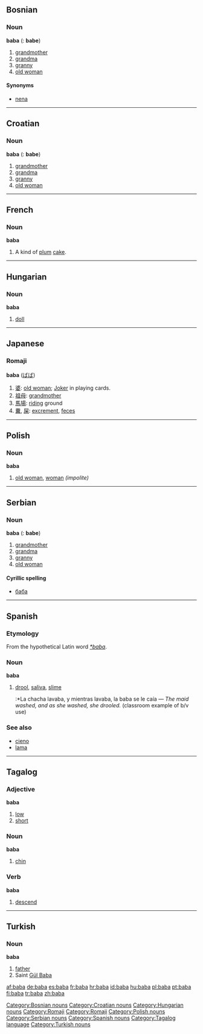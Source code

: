 ==Bosnian==
===Noun===
'''baba''' {{f}} ({{p}}: '''babe''')
#[[grandmother]]
#[[grandma]]
#[[granny]]
#[[old woman]]
====Synonyms====
*[[nena#Bosnian|nena]]
[[Category:Bosnian nouns]]


----
==Croatian==
===Noun===
'''baba''' {{f}} ({{p}}: '''babe''')
#[[grandmother]]
#[[grandma]]
#[[granny]]
#[[old woman]]
[[Category:Croatian nouns]]


----
==French==
===Noun===
'''baba'''
# A kind of [[plum]] [[cake]].


----
==Hungarian==

===Noun===
'''baba'''

# [[doll]]

[[Category:Hungarian nouns]]


----
==Japanese==
===Romaji===
[[Category:Romaji]]
'''baba''' ([[ばば]])
#[[婆]]: [[old woman]]; [[Joker]] in playing cards.
#[[祖母]]: [[grandmother]]
#[[馬場]]: [[riding]] ground
#[[糞]], [[屎]]: [[excrement]], [[feces]]
[[Category:Romaji]]


----
==Polish==
===Noun===
'''baba'''
#[[old woman]], [[woman]] ''(impolite)''

[[Category:Polish nouns]]


----

==Serbian==
===Noun===
'''baba''' {{f}} {{s}} ({{p}}: '''babe''')
#[[grandmother]]
#[[grandma]]
#[[granny]]
#[[old woman]]
====Cyrillic spelling====
*[[баба#Serbian|баба]]
[[Category:Serbian nouns]]


----
==Spanish==
===Etymology===
From the hypothetical Latin word ''[[*baba]]''.
===Noun===
'''baba''' {{f}}
# [[drool]], [[saliva]], [[slime]]
#:*La chacha lavaba, y mientras lavaba, la baba se le caía &mdash; ''The maid washed, and as she washed, she drooled.'' (classroom example of b/v use)
===See also===
*[[cieno]]
*[[lama]]
[[Category:Spanish nouns]]


----

==Tagalog==
===Adjective===
'''baba'''

#[[low]]
#[[short]]

===Noun===
'''baba'''

#[[chin]]

===Verb===
'''baba'''

#[[descend]]

[[Category:Tagalog language]]


----

==Turkish==
===Noun===
'''baba'''
# [[father]]
# Saint [[w:Gül Baba|Gül Baba]]

[[Category:Turkish nouns]]

[[af:baba]]
[[de:baba]]
[[es:baba]]
[[fr:baba]]
[[hr:baba]]
[[id:baba]]
[[hu:baba]]
[[pl:baba]]
[[pt:baba]]
[[fi:baba]]
[[tr:baba]]
[[zh:baba]]